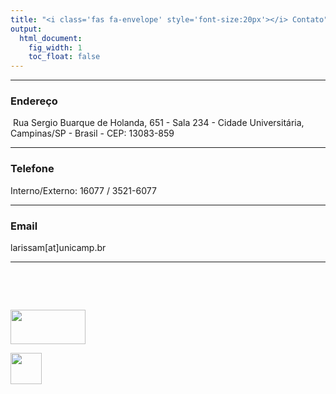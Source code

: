 ```yaml
---
title: "<i class='fas fa-envelope' style='font-size:20px'></i> Contato" 
output:
  html_document:
    fig_width: 1
    toc_float: false
---
```


----

### Endereço <i class="fas fa-address-card"  style='font-size:16px'></i>  

<i class="fas fa-map-marker-alt"></i> \ Rua Sergio Buarque de Holanda, 651 - Sala  234 - Cidade Universitária, Campinas/SP - Brasil - CEP: 13083-859

<hr class="new1"></hr>

### Telefone <i class="fas fa-phone" style='font-size:16px'></i>

Interno/Externo: 16077 / 3521-6077

<hr class="new1"></hr>

### Email <i class="fas fa-at" style='font-size:16px'></i> 

larissam[at]unicamp.br

<hr class="new1"></hr>

[<i class='fab fa-github' style='font-size:30px'></i>](https://github.com/larissamatos) \ \  [<i class='fab fa-linkedin' style='font-size:30px'></i>](https://www.linkedin.com/in/larissa-avila-matos-0624bb123/) 

<!-- <i class='fab fa-linkedin' style='font-size:24px;color:blue'></i> -->

</br>

<p class="outset"></p>
<div id="footer">
<p>
<div class="column-f1">
<img src="imagens/logo-unicamp1.png" width="120" height="55">
</div>
<div class="column-f2">
<img src="imagens/logoimecc.png" width="50" height="50">
</div>
</p>
</div>
